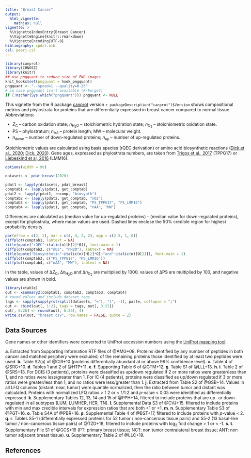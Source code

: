 ```yaml
---
title: "Breast Cancer"
output:
  html_vignette:
    mathjax: null
vignette: >
  %\VignetteIndexEntry{Breast Cancer}
  %\VignetteEngine{knitr::rmarkdown}
  %\VignetteEncoding{UTF-8}
bibliography: cpdat.bib
csl: peerj.csl
---
```


```r
library(canprot)
library(CHNOSZ)
library(knitr)
## use pngquant to reduce size of PNG images
knit_hooks$set(pngquant = hook_pngquant)
pngquant <- "--speed=1 --quality=0-25"
# in case pngquant isn't available (R-Forge?)
if (!nzchar(Sys.which("pngquant"))) pngquant <- NULL 
```

This vignette from the R package [canprot](https://github.com/jedick/canprot) version `r packageDescription("canprot")$Version` shows compositional metrics and phylostrata for proteins that are differentially expressed in breast cancer compared to normal tissue.
Abbreviations:

  * <i>Z</i><sub>C</sub> &ndash; carbon oxidation state; <i>n</i><sub>H<sub>2</sub>O</sub> &ndash; stoichiometric hydration state; <i>n</i><sub>O<sub>2</sub></sub> &ndash; stoichiometric oxidation state.
  * PS &ndash; phylostratum; <i>n</i><sub>AA</sub> &ndash; protein length; MW &ndash; molecular weight.
  * <i>n</i><sub>down</sub> &ndash; number of down-regulated proteins; <i>n</i><sub>up</sub> &ndash; number of up-regulated proteins.

Stoichiometric values are calculated using basis species (rQEC derivation) or amino acid biosynthetic reactions ([<span title="Distinct trends in chemical composition of proteins from metagenomes in redox and salinity gradients">Dick et al., 2020</span>](https://doi.org/10.1101/2020.04.01.020008); [<span title="Water as a reactant in the differential expression of proteins in cancer">Dick, 2020</a>](https://doi.org/10.1101/2020.04.09.035022)).
Gene ages, expressed as phylostrata numbers, are taken from [<span title="Altered interactions between unicellular and multicellular genes drive hallmarks of transformation in a diverse range of solid tumors">Trigos et al., 2017</span>](https://doi.org/10.1073/pnas.1617743114) (TPPG17) or [<span title="Towards consensus gene ages ">Liebeskind et al, 2016</span>](https://doi.org/10.1093/gbe/evw113) (LMM16).

```r
options(width = 90)
```

<style type="text/css">
body {
  max-width: 800px;
  margin-left: auto;
  margin-right: auto;
}
</style>

```r
datasets <- pdat_breast(2020)
```

```r
pdat1 <- lapply(datasets, pdat_breast)
comptab1 <- lapply(pdat1, get_comptab)
pdat2 <- lapply(pdat1, recomp, "biosynth")
comptab2 <- lapply(pdat2, get_comptab, "nO2")
comptab3 <- lapply(pdat1, get_comptab, "PS_TPPG17", "PS_LMM16")
comptab4 <- lapply(pdat1, get_comptab, "nAA", "MW")
```

Differences are calculated as (median value for up-regulated proteins) - (median value for down-regulated proteins), except for phylostrata, where mean values are used.
Dashed lines enclose the 50% credible region for highest probability density.

```r
par(mfrow = c(2, 2), mar = c(4, 4, 2, 2), mgp = c(2.5, 1, 0))
diffplot(comptab1, labtext = NA)
title(quote("rQEC"~italic(n)[H[2]*O]), font.main = 1)
diffplot(comptab2, c("nO2", "nH2O"), labtext = NA)
title(quote("Biosynthetic"~italic(n)[H[2]*O]~"and"~italic(n)[O[2]]), font.main = 1)
diffplot(comptab3, c("PS_TPPG17", "PS_LMM16"))
diffplot(comptab4, c("nAA", "MW"), labtext = NA)
```

In the table, values of &Delta;<i>Z</i><sub>C</sub>, &Delta;<i>n</i><sub>H<sub>2</sub>O</sub> and &Delta;<i>n</i><sub>O<sub>2</sub></sub> are multiplied by 1000, values of &Delta;PS are multiplied by 100, and negative values are shown in bold.

```r
library(xtable)
out <- xsummary2(comptab1, comptab2, comptab3, comptab4)
# round values and include dataset tags
tags <- sapply(sapply(strsplit(datasets, "="), "[", -1), paste, collapse = ";")
out <- cbind(out[, 1:2], tags = tags, out[, 3:25])
out[, 6:26] <- round(out[, 6:26], 4)
write.csv(out, "breast.csv", row.names = FALSE, quote = 2)
```

## Data Sources
Gene names or other identifiers were converted to UniProt accession numbers using the <a href="https://www.uniprot.org/mapping/">UniProt mapping tool</a>.

__a__. Extracted from Supporting Information RTF files of @AMG+08. Proteins identified by any number of peptides in both cancer and matched periphery were excluded; of the remaining proteins those identified by at least two peptides were used.
__b__. Table S2(a) of @CIR+10 (proteins differentially abundant at or above 99% confidence level).
__c__. Table 4 of @SRG+10.
__d__. Tables 1 and 2 of @HTP+11.
__e__. __f__. Supporting Table 6 of @GTM+12.
__g__. Table S1 of @LLL+13.
__h__. __i__. Table 2 of @SRS+13. For DCIS (3 patients), proteins were classified as up/down regulated if 2 or more ratios were greater/less than 1, and no ratios were less/greater than 1. For IC (4 patients), proteins were classified as up/down regulated if 3 or more ratios were greater/less than 1, and no ratios were less/greater than 1.
__j__. Extracted from Table S2 of @GSB+14. Values in all LFQ columns (distant, near, tumor) were quantile normalized, then the ratio between tumor and distant was calculated. Proteins with normalized LFQ ratios > 1.2 or < 1/1.2 and _p_-value < 0.05 were identified as differentially expressed.
__k__. Supplementary Tables 12, 13, 14 and 15 of @PPH+14, filtered to include proteins that are up- or down-regulated in all subtypes (LUM, LUMHER, HER, TN).
__l__. Supplemental Data S3 of @CVJ+15, filtered to include proteins with min and max credible intervals for expression ratios that are both <1 or >1.
__m__. __n__. Supplementary Table S3 of @PGT+16.
__o__. Table S4A of @PBR+16.
__p__. Supplemental Table 4 of @BST+17, filtered to include proteins with _p_-value < 2.
__q__. __r__. Tables S5-1 (differentially expressed proteins for 52 tumor / non-cancerous tissue pairs) and S5-2 (13 basal-like tumor / non-cancerous tissue pairs) of @TZD+18, filtered to include proteins with log~2~ fold change > 1 or < -1.
__s__. __t__. Supplementary File S1 of @GCS+19 (PT: primary breast tissue; NCT: non tumor contralateral breast tissue; ANT: non tumor adjacent breast tissue).
__u__. Supplementary Table 2 of @LLC+19.

## References
